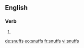 ==English==

===Verb===
{{head|en|verb form}}

# {{en-third-person singular of|snuff}}

[[de:snuffs]]
[[eo:snuffs]]
[[fr:snuffs]]
[[vi:snuffs]]